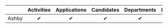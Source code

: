 |             | Activities | Applications | Candidates | Departments | Interviews | Jobs | Offers | Offices | Scorecard | Users |
|-------------|:----------:|:------------:|:----------:|:-----------:|:----------:|:----:|:------:|:-------:|:---------:|:-----:|
| Ashby       | ✔          | ✔            | ✔          | ✔           | ✔          | ✔    | ✔      | ✔       | ✔         | ✔     |
